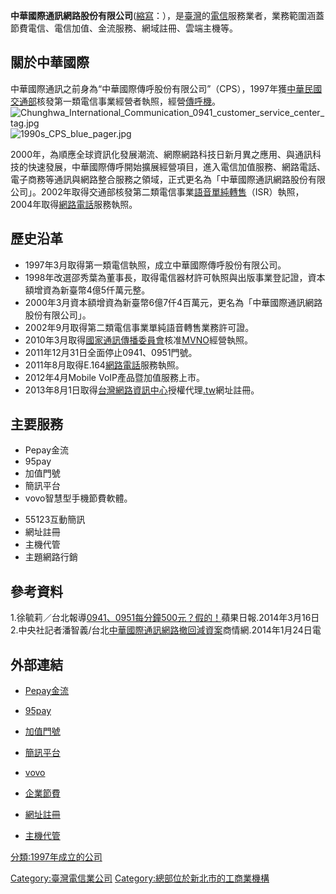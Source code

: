 {{NoteTA
|G1=IT
|1=zh-hant:通訊網路;zh-hans:通讯网路;<!-- （中華國際通訊網路股份有限公司）名從主人/名从主人 -->}}
{{expand|time=2014-09-22T03:33:36+00:00}}
{{unreferenced|time=2014-09-22T03:33:36+00:00}}
{{Infobox Company    
| company_name       = 中華國際通訊網路股份有限公司
| original_text      = 
| company_name_en    = Chunghwa Int'l Communication Network Co., Ltd.
| company_logo       = [[File:CCNET.png|350px]]
| company_type       = [[未上市股票代號:8993|未上市股票代號:8993]]
| company_slogan     = 科技創新 智慧服務。<br/>提供多樣化的電信、網路加值服務，<br/>貢獻予社會大眾。<br/>
| abbreviated_name   = 中華國際通訊網路股份有限公司、CCNET
| foundation         = 1997年3月31日（公司成立）
| location           = {{TW}}[[新北市|新北市]][[汐止區|汐止區]]新台五路一段100號22樓
| zip_code           = 221
| telephone_no       = +886 2-2696-7890
| key_people         = [[董事長|董事長]]：劉國勝<br/>[[總經理|總經理]]：施秀卿 
| industry           = [[電信|電信]]事業
| products           = 行動通訊服務<br/>網際網路服務供應商
| revenue            = {{increase}} 新臺幣1,000,000,000元
| capital            = [[新臺幣|新臺幣]]524,420,000元
| market_value       =
| num_employees      = 46人（截止2015年11月25日）
| P/E ratio          =
| earnings per share =
| Net asset value    =
| accounting_period  = 每年12月（月制會計年度）
| parent             =
| divisions          =
| homepage           = [https://web.archive.org/web/20080704051823/http://www.ccnet.com.tw/ www.ccnet.com.tw]
| footnotes          =
| width              = 390px}}
'''中華國際通訊網路股份有限公司'''([[縮寫|縮寫]]：'''{{lang|en|CCNET}}'''），是[[臺灣|臺灣]]的[[電信|電信]]服務業者，業務範圍涵蓋節費電信、電信加值、金流服務、網域註冊、雲端主機等。<br>

== 關於中華國際 ==
中華國際通訊之前身為“中華國際傳呼股份有限公司”（CPS），1997年獲[[中華民國交通部|中華民國交通部]]核發第一類電信事業經營者執照，經營[[傳呼機|傳呼機]]。
[[File:Chunghwa_International_Communication_0941_customer_service_center_tag.jpg|thumb]]
[[File:1990s_CPS_blue_pager.jpg|thumb]]

2000年，為順應全球資訊化發展潮流、網際網路科技日新月異之應用、與通訊科技的快速發展，中華國際傳呼開始擴展經營項目，進入電信加值服務、網路電話、電子商務等通訊與網路整合服務之領域，正式更名為「中華國際通訊網路股份有限公司」。2002年取得交通部核發第二類電信事業[[語音單純轉售|語音單純轉售]]（ISR）執照，2004年取得[[網路電話|網路電話]]服務執照。

== 歷史沿革 ==
*1997年3月取得第一類電信執照，成立中華國際傳呼股份有限公司。
*1998年改選邵秀葉為董事長，取得電信器材許可執照與出版事業登記證，資本額增資為新臺幣4億5仟萬元整。
*2000年3月資本額增資為新臺幣6億7仟4百萬元，更名為「中華國際通訊網路股份有限公司」。
*2002年9月取得第二類電信事業單純語音轉售業務許可證。
*2010年3月取得[[國家通訊傳播委員會|國家通訊傳播委員會]]核准[[MVNO|MVNO]]經營執照。
*2011年12月31日全面停止0941、0951門號。
*2011年8月取得E.164[[網路電話|網路電話]]服務執照。
*2012年4月Mobile VoIP產品暨加值服務上市。
*2013年8月1日取得[[台灣網路資訊中心|台灣網路資訊中心]]授權代理[[.tw|.tw]]網址註冊。

== 主要服務 ==
* Pepay金流
* 95pay
* 加值門號
* 簡訊平台
* vovo智慧型手機節費軟體。

* 55123互動簡訊
* 網址註冊
* 主機代管
* 主題網路行銷

== 參考資料 ==
{{reflist}}
1.徐毓莉／台北報導[http://www.appledaily.com.tw/realtimenews/article/new/20140316/361136/ 0941、0951每分鐘500元？假的！]{{Wayback|url=http://www.appledaily.com.tw/realtimenews/article/new/20140316/361136/ |date=20141006073013 }}蘋果日報.2014年3月16日<br/>
2.中央社記者潘智義/台北[https://web.archive.org/web/20141006111445/http://www.cnabc.com/news/aall/201401240084.aspx/ 中華國際通訊網路撤回減資案]商情網.2014年1月24日電

== 外部連結 ==
*{{zh-tw}}[http://www.pepay.com.tw/index.htm Pepay金流]{{Webarchive|url=https://archive.is/20140718065118/http://www.pepay.com.tw/index.htm |date=2014-07-18 }}
*{{zh-tw}}[http://95pay.ccnet.com.tw/ 95pay]{{Wayback|url=http://95pay.ccnet.com.tw/ |date=20141006082734 }}
*{{zh-tw}}[http://voip.ccnet.com.tw/17call/ 加值門號]{{Wayback|url=http://voip.ccnet.com.tw/17call/ |date=20141006100650 }}
*{{zh-tw}}[http://www.yoyo8.com.tw/default/ 簡訊平台]{{Wayback|url=http://www.yoyo8.com.tw/default/ |date=20141008091520 }}
*{{zh-tw}}[http://www.vovoice.net/tw/Default.aspx vovo]{{Wayback|url=http://www.vovoice.net/tw/Default.aspx |date=20141004001429 }}
*{{zh-tw}}[http://voip.ccnet.com.tw/sip/ 企業節費]{{Wayback|url=http://voip.ccnet.com.tw/sip/ |date=20050208174852 }}
*{{zh-tw}}[https://www.itn.tw/ 網址註冊]{{Wayback|url=https://www.itn.tw/ |date=20170617160306 }}
*{{zh-tw}}[https://itn.tw/cart.php 主機代管]{{Wayback|url=https://itn.tw/cart.php |date=20170617205320 }}

{{台灣行動通訊公司}}

[[Category:臺灣電信業公司|Category:臺灣電信業公司]]
[[Category:總部位於新北市的工商業機構|Category:總部位於新北市的工商業機構]]
[[分類:1997年成立的公司|分類:1997年成立的公司]]